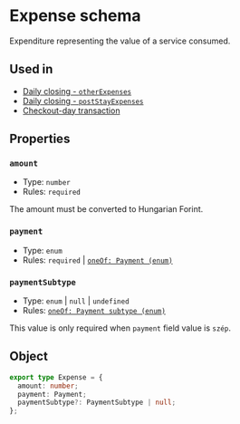 
# Expense schema
Expenditure representing the value of a service consumed.

## Used in
- [Daily closing - `otherExpenses`](/schemas/ntak/daily-closing#otherexpenses)
- [Daily closing - `postStayExpenses`](/schemas/ntak/daily-closing#poststayexpenses)
- [Checkout-day transaction](/schemas/ntak/segments/checkout-day-transaction#expenses)

## Properties
### `amount`
- Type: `number`
- Rules: `required`

<Callout type="info">The amount must be converted to Hungarian Forint.</Callout>

### `payment`
- Type: `enum`
- Rules: `required` | [`oneOf: Payment (enum)`](/schemas/ntak/enums/payment)

### `paymentSubtype`
- Type: `enum` | `null` | `undefined`
- Rules: [`oneOf: Payment subtype (enum)`](/schemas/ntak/enums/payment-subtype)

<Callout type="info">This value is only required when `payment` field value is `szép`.</Callout>

## Object

```ts
export type Expense = {
  amount: number;
  payment: Payment;
  paymentSubtype?: PaymentSubtype | null;
};
```